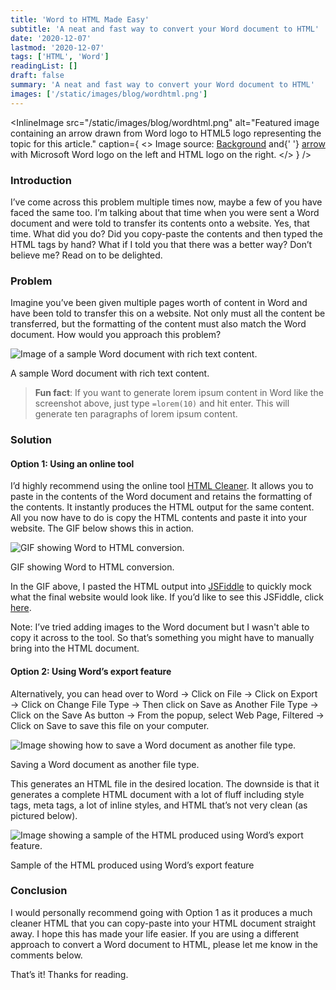 ```yaml
---
title: 'Word to HTML Made Easy'
subtitle: 'A neat and fast way to convert your Word document to HTML'
date: '2020-12-07'
lastmod: '2020-12-07'
tags: ['HTML', 'Word']
readingList: []
draft: false
summary: 'A neat and fast way to convert your Word document to HTML'
images: ['/static/images/blog/wordhtml.png']
---
```


<InlineImage
  src="/static/images/blog/wordhtml.png"
  alt="Featured image containing an arrow drawn from Word logo to HTML5 logo representing the topic for this article."
  caption={
    <>
      Image source: <a href="https://unsplash.com/photos/1_CMoFsPfso">Background</a> and{' '}
      <a href="https://unsplash.com/photos/zF_pTLx_Dkg">arrow</a> with Microsoft Word logo on the
      left and HTML logo on the right.
    </>
  }
/>

### Introduction

I’ve come across this problem multiple times now, maybe a few of you have faced the same too. I’m talking about that time when you were sent a Word document and were told to transfer its contents onto a website. Yes, that time. What did you do? Did you copy-paste the contents and then typed the HTML tags by hand? What if I told you that there was a better way? Don’t believe me? Read on to be delighted.

### Problem

Imagine you’ve been given multiple pages worth of content in Word and have been told to transfer this on a website. Not only must all the content be transferred, but the formatting of the content must also match the Word document. How would you approach this problem?

![Image of a sample Word document with rich text content.](https://cdn-images-1.medium.com/max/800/1*fk9C10XImByvlA92hBlaWg.png)

A sample Word document with rich text content.

> **Fun fact**: If you want to generate lorem ipsum content in Word like the screenshot above, just type `=lorem(10)` and hit enter. This will generate ten paragraphs of lorem ipsum content.

### Solution

#### Option 1: Using an online tool

I’d highly recommend using the online tool [HTML Cleaner](https://html-cleaner.com/). It allows you to paste in the contents of the Word document and retains the formatting of the contents. It instantly produces the HTML output for the same content. All you now have to do is copy the HTML contents and paste it into your website. The GIF below shows this in action.

![GIF showing Word to HTML conversion.](https://cdn-images-1.medium.com/max/1200/1*FuaEpRqDFB5FFP9K-AJCQw.gif)

GIF showing Word to HTML conversion.

In the GIF above, I pasted the HTML output into [JSFiddle](https://jsfiddle.net/) to quickly mock what the final website would look like. If you’d like to see this JSFiddle, click [here](https://jsfiddle.net/px46uadn/).

Note: I’ve tried adding images to the Word document but I wasn't able to copy it across to the tool. So that’s something you might have to manually bring into the HTML document.

#### Option 2: Using Word’s export feature

Alternatively, you can head over to Word → Click on File → Click on Export → Click on Change File Type → Then click on Save as Another File Type → Click on the Save As button → From the popup, select Web Page, Filtered → Click on Save to save this file on your computer.

![Image showing how to save a Word document as another file type.](https://cdn-images-1.medium.com/max/800/1*EZ05Nc5WL-M4BzCsR8t_Rg.png)

Saving a Word document as another file type.

This generates an HTML file in the desired location. The downside is that it generates a complete HTML document with a lot of fluff including style tags, meta tags, a lot of inline styles, and HTML that’s not very clean (as pictured below).

![Image showing a sample of the HTML produced using Word’s export feature.](https://cdn-images-1.medium.com/max/800/1*POrvuldMOEBIMg3xvPB6ew.png)

Sample of the HTML produced using Word’s export feature

### Conclusion

I would personally recommend going with Option 1 as it produces a much cleaner HTML that you can copy-paste into your HTML document straight away. I hope this has made your life easier. If you are using a different approach to convert a Word document to HTML, please let me know in the comments below.

That’s it! Thanks for reading.
